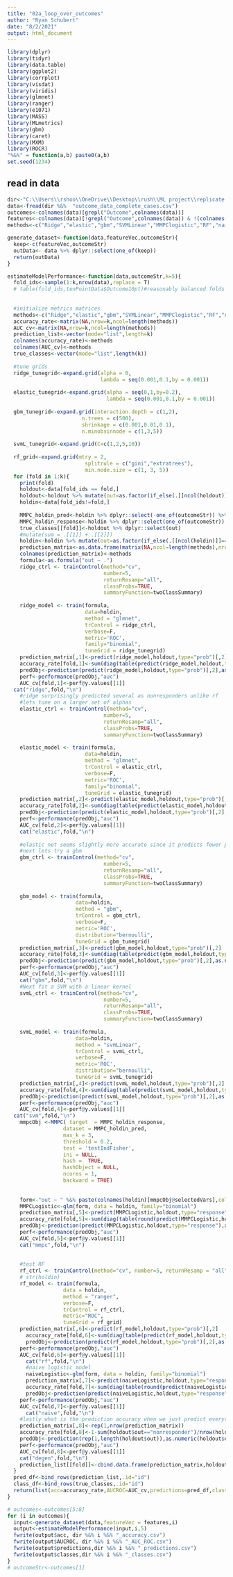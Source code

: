 ---
title: "02a_loop_over_outcomes"
author: "Ryan Schubert"
date: "8/2/2021"
output: html_document
---


```{r setup, include=FALSE}
library(dplyr)
library(tidyr)
library(data.table)
library(ggplot2)
library(corrplot)
library(visdat)
library(viridis)
library(glmnet)
library(ranger)
library(e1071)
library(MASS)
library(MLmetrics)
library(gbm)
library(caret)
library(MXM)
library(ROCR)
"%&%" = function(a,b) paste0(a,b)
set.seed(1234)

```

## read in data

```{r}
dir<-"C:\\Users\\rshoo\\OneDrive\\Desktop\\rush\\ML project\\replicate all response models\\"
data<-fread(dir %&%  "outcome_data_complete_cases.csv")
outcomes<-colnames(data)[grepl("Outcome",colnames(data))]
features<-colnames(data)[!grepl("Outcome",colnames(data)) & !(colnames(data) %in% c("MRN","delta_PCL","pct_PCL","PCL_SCORE_noE","PCL_DAY14_noE","delta_PCL_noE","COHORT_TYPE","pct_meaningful_reduction","pct_item_reduction","pct_matched_reduction","Outcome10ptnoE","Outcome10pct","Outcome50pct"))]
methods<-c("Ridge","elastic","gbm","SVMLinear","MMPClogistic","RF","naivelogistic","degenerate")
```

```{r}
generate_dataset<-function(data,featureVec,outcomeStr){
  keep<-c(featureVec,outcomeStr)
  outData<- data %>% dplyr::select(one_of(keep))
  return(outData)
}

estimateModelPerformance<-function(data,outcomeStr,k=5){
  fold_ids<-sample(1:k,nrow(data),replace = T)
  # table(fold_ids,tenPointData$Outcome10pt)#reasonably balanced folds with each class in each
  
  
  #initialize metrics matrices
  methods<-c("Ridge","elastic","gbm","SVMLinear","MMPClogistic","RF","naivelogistic","degenerate")
  accuracy_rate<-matrix(NA,nrow=k,ncol=length(methods))
  AUC_cv<-matrix(NA,nrow=k,ncol=length(methods))
  prediction_list<-vector(mode="list",length=k)
  colnames(accuracy_rate)<-methods
  colnames(AUC_cv)<-methods
  true_classes<-vector(mode="list",length(k))
  
  #tune grids
  ridge_tunegrid<-expand.grid(alpha = 0,
                              lambda = seq(0.001,0.1,by = 0.001))
  
  elastic_tunegrid<-expand.grid(alpha = seq(0,1,by=0.2),
                                lambda = seq(0.001,0.1,by = 0.001))
  
  gbm_tunegrid<-expand.grid(interaction.depth = c(1,2),
                        n.trees = c(500), 
                        shrinkage = c(0.001,0.01,0.1),
                        n.minobsinnode = c(1,3,5))
  
  svmL_tunegrid<-expand.grid(C=c(1,2,5,10))
  
  rf_grid<-expand.grid(mtry = 2,
                         splitrule = c("gini","extratrees"),
                         min.node.size = c(1, 3, 5))
  for (fold in 1:k){
    print(fold)
    holdout<-data[fold_ids == fold,] 
    holdout<-holdout %>% mutate(out=as.factor(if_else(.[[ncol(holdout)]]==0,"nonresponder","responder"))) %>% dplyr::select(-one_of(outcomeStr))
    holdin<-data[fold_ids!=fold,]
  
    MMPC_holdin_pred<-holdin %>% dplyr::select(-one_of(outcomeStr)) %>% as.matrix()
    MMPC_holdin_response<-holdin %>% dplyr::select(one_of(outcomeStr)) %>% unlist %>% unname()
    true_classes[[fold]]<-holdout %>% dplyr::select(out)
    #mutate(sum = .[[1]] + .[[2]])
    holdin<-holdin %>% mutate(out=as.factor(if_else(.[[ncol(holdin)]]==0,"nonresponder","responder"))) %>% dplyr::select(-one_of(outcomeStr))
    prediction_matrix<-as.data.frame(matrix(NA,ncol=length(methods),nrow=nrow(holdout)))
    colnames(prediction_matrix)<-methods
    formula<-as.formula("out ~ .")
    ridge_ctrl <- trainControl(method="cv", 
                               number=5, 
                               returnResamp="all",
                               classProbs=TRUE,
                               summaryFunction=twoClassSummary)
  
    ridge_model <- train(formula,
                         data=holdin,
                         method = "glmnet", 
                         trControl = ridge_ctrl,
                         verbose=F,
                         metric='ROC',
                         family="binomial",
                         tuneGrid = ridge_tunegrid)
    prediction_matrix[,1]<-predict(ridge_model,holdout,type="prob")[,2]
    accuracy_rate[fold,1]<-sum(diag(table(predict(ridge_model,holdout,type="raw"),holdout$out)))/nrow(holdout)
    predObj<-prediction(predict(ridge_model,holdout,type="prob")[,2],as.numeric(holdout$out)-1)
    perf<-performance(predObj,"auc")
    AUC_cv[fold,1]<-perf@y.values[[1]]
  cat("ridge",fold,"\n")
    #ridge surprisingly predicted several as nonresponders unlike rf
    #lets tune on a larger set of alphas
    elastic_ctrl <- trainControl(method="cv", 
                               number=5, 
                               returnResamp="all",
                               classProbs=TRUE,
                               summaryFunction=twoClassSummary)
  
    elastic_model <- train(formula,
                         data=holdin,
                         method = "glmnet", 
                         trControl = elastic_ctrl,
                         verbose=F,
                         metric='ROC',
                         family="binomial",
                         tuneGrid = elastic_tunegrid)
    prediction_matrix[,2]<-predict(elastic_model,holdout,type="prob")[,2]
    accuracy_rate[fold,2]<-sum(diag(table(predict(elastic_model,holdout,type="raw"),holdout$out)))/nrow(holdout)
    predObj<-prediction(predict(elastic_model,holdout,type="prob")[,2],as.numeric(holdout$out)-1)
    perf<-performance(predObj,"auc")
    AUC_cv[fold,2]<-perf@y.values[[1]]
    cat("elastic",fold,"\n")
    
    #elastic net seems slightly more accurate since it predicts fewer people as being nonresponders so not great
    #next lets try a gbm
    gbm_ctrl <- trainControl(method="cv", 
                               number=5, 
                               returnResamp="all",
                               classProbs=TRUE,
                               summaryFunction=twoClassSummary)
  
    gbm_model <- train(formula,
                      data=holdin,
                      method = "gbm", 
                      trControl = gbm_ctrl,
                      verbose=F,
                      metric='ROC',
                      distribution="bernoulli",
                      tuneGrid = gbm_tunegrid)
    prediction_matrix[,3]<-predict(gbm_model,holdout,type="prob")[,2]
    accuracy_rate[fold,3]<-sum(diag(table(predict(gbm_model,holdout,type="raw"),holdout$out)))/nrow(holdout)
    predObj<-prediction(predict(gbm_model,holdout,type="prob")[,2],as.numeric(holdout$out)-1)
    perf<-performance(predObj,"auc")
    AUC_cv[fold,3]<-perf@y.values[[1]]
    cat("gbm",fold,"\n")
    #Next fit a SVM with a linear kernel
    svmL_ctrl <- trainControl(method="cv", 
                               number=5, 
                               returnResamp="all",
                               classProbs=TRUE,
                               summaryFunction=twoClassSummary)
  
    svmL_model <- train(formula,
                      data=holdin,
                      method = "svmLinear", 
                      trControl = svmL_ctrl,
                      verbose=F,
                      metric='ROC',
                      distribution="bernoulli",
                      tuneGrid = svmL_tunegrid)
    prediction_matrix[,4]<-predict(svmL_model,holdout,type="prob")[,2]
    accuracy_rate[fold,4]<-sum(diag(table(predict(svmL_model,holdout,type="raw"),holdout$out)))/nrow(holdout)
    predObj<-prediction(predict(svmL_model,holdout,type="prob")[,2],as.numeric(holdout$out)-1)
    perf<-performance(predObj,"auc")
    AUC_cv[fold,4]<-perf@y.values[[1]]
  cat("svm",fold,"\n")
    mmpcObj <-MMPC( target  = MMPC_holdin_response,            
                  dataset = MMPC_holdin_pred,            
                  max_k = 3,          
                  threshold = 0.2,                                      
                  test = 'testIndFisher',   
                  ini = NULL,                                           
                  hash =  TRUE, 
                  hashObject = NULL,
                  ncores = 1,         
                  backward = TRUE)
   
    
    form<-"out ~ " %&% paste(colnames(holdin)[mmpcObj@selectedVars],collapse =" + " )
    MMPCLogistic<-glm(form, data = holdin, family="binomial")
    prediction_matrix[,5]<-predict(MMPCLogistic,holdout,type="response")
    accuracy_rate[fold,5]<-sum(diag(table(round(predict(MMPCLogistic,holdout,type="response")),holdout$out)))/nrow(holdout)
    predObj<-prediction(predict(MMPCLogistic,holdout,type="response"),as.numeric(holdout$out)-1)
    perf<-performance(predObj,"auc")
    AUC_cv[fold,5]<-perf@y.values[[1]]
    cat("mmpc",fold,"\n")
    
    
    #test RF
    rf_ctrl <- trainControl(method="cv", number=5, returnResamp = "all",classProbs=TRUE)
    # str(holdin)
    rf_model <- train(formula,
                  data = holdin,
                  method = "ranger",
                  verbose=F,
                  trControl = rf_ctrl,
                  metric="ROC",
                  tuneGrid = rf_grid)
    prediction_matrix[,6]<-predict(rf_model,holdout,type="prob")[,2]
      accuracy_rate[fold,6]<-sum(diag(table(predict(rf_model,holdout,type="raw"),holdout$out)))/nrow(holdout)
      predObj<-prediction(predict(rf_model,holdout,type="prob")[,2],as.numeric(holdout$out)-1)
    perf<-performance(predObj,"auc")
    AUC_cv[fold,6]<-perf@y.values[[1]]
      cat("rf",fold,"\n")
      #naive logistic model
      naiveLogistic<-glm(form, data = holdin, family="binomial")
      prediction_matrix[,7]<-predict(naiveLogistic,holdout,type="response")
      accuracy_rate[fold,7]<-sum(diag(table(round(predict(naiveLogistic,holdout,type="response")),holdout$out)))/nrow(holdout)
      predObj<-prediction(predict(naiveLogistic,holdout,type="response"),as.numeric(holdout$out)-1)
    perf<-performance(predObj,"auc")
    AUC_cv[fold,7]<-perf@y.values[[1]]
      cat("naive",fold,"\n")
    #lastly what is the prediction accuracy when we just predict everything as belonging to the responder class
    prediction_matrix[,8]<-rep(1,nrow(prediction_matrix))
    accuracy_rate[fold,8]<-1-sum(holdout$out=="nonresponder")/nrow(holdout)
    predObj<-prediction(rep(1,length(holdout$out)),as.numeric(holdout$out)-1)
    perf<-performance(predObj,"auc")
    AUC_cv[fold,8]<-perf@y.values[[1]]
    cat("degen",fold,"\n")
    prediction_list[[fold]]<-cbind.data.frame(prediction_matrix,holdout)
  }
  pred_df<-bind_rows(prediction_list,.id="id")
  class_df<-bind_rows(true_classes,.id="id")
  return(list(acc=accuracy_rate,AUCROC=AUC_cv,predictions=pred_df,classes=class_df))
}


```

```{r}
# outcomes<-outcomes[5:8]
for (i in outcomes){
  input<-generate_dataset(data,featureVec = features,i)
  output<-estimateModelPerformance(input,i,5)
  fwrite(output$acc, dir %&% i %&% "_accuracy.csv")
  fwrite(output$AUCROC, dir %&% i %&% "_AUC_ROC.csv")
  fwrite(output$predictions,dir %&% i %&% "_predictions.csv")
  fwrite(output$classes,dir %&% i %&% "_classes.csv")
}
# outcomeStr<-outcomes[1]
```
